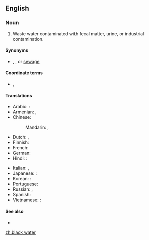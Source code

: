{{also|blackwater}}
==English==

===Noun===
{{en-noun|head=[[black]] [[water]]|-}}

# Waste water contaminated with fecal matter, urine, or industrial contamination.

====Synonyms====
* {{sense|contaminated waste water}} {{l|en|brown water}}, {{l|en|foul water}}, or [[sewage]]

====Coordinate terms====
* {{sense|contaminated waste water}} {{l|en|gray water}}, {{l|en|sullage}}

====Translations====
{{trans-top|contaminated waste water}}
* Arabic: {{t-needed|ar}}:
* Armenian: {{t+|hy|կեղտաջուր|sc=Armn}}, {{t+|hy|կոյուղաջուր|sc=Armn}}
* Chinese:
*: Mandarin: {{t+|cmn|黑水|tr=hēishuǐ|sc=Hani}}, {{t+|cmn|污水|tr=wūshuǐ|sc=Hani}}
* Dutch: {{t|nl|zwart water|n}}, {{t|nl|zwartwater|n}}
* Finnish: {{t|fi|käymälävesi}}
* French: {{t|fr|eaux noires}}
* German: {{t+|de|Schwarzwasser}}
* Hindi: {{t-needed|hi}}:
{{trans-mid}}
* Italian: {{t|it|acqua di scolo}}, {{t|it|acque nere}}
* Japanese: {{t-needed|ja}}:
* Korean: {{t-needed|ko}}:
* Portuguese: {{t+|pt|esgoto|m}}
* Russian: {{t|ru|фека́льный отхо́д|m}}, {{t|ru|чёрная вода́|f}}
* Spanish: {{t|es|agua negra|f}}
* Vietnamese: {{t-needed|vi}}:
{{trans-bottom}}

====See also====
* {{pedia|Blackwater}}

[[zh:black water]]